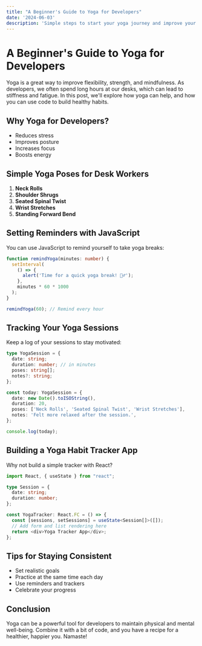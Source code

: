 ```yaml
---
title: "A Beginner's Guide to Yoga for Developers"
date: '2024-06-03'
description: 'Simple steps to start your yoga journey and improve your well-being, with code snippets for healthy habits.'
---
```


# A Beginner's Guide to Yoga for Developers

Yoga is a great way to improve flexibility, strength, and mindfulness. As developers, we often spend long hours at our desks, which can lead to stiffness and fatigue. In this post, we'll explore how yoga can help, and how you can use code to build healthy habits.

## Why Yoga for Developers?

- Reduces stress
- Improves posture
- Increases focus
- Boosts energy

## Simple Yoga Poses for Desk Workers

1. **Neck Rolls**
2. **Shoulder Shrugs**
3. **Seated Spinal Twist**
4. **Wrist Stretches**
5. **Standing Forward Bend**

## Setting Reminders with JavaScript

You can use JavaScript to remind yourself to take yoga breaks:

```typescript
function remindYoga(minutes: number) {
  setInterval(
    () => {
      alert('Time for a quick yoga break! 🧘‍♂️');
    },
    minutes * 60 * 1000
  );
}

remindYoga(60); // Remind every hour
```

## Tracking Your Yoga Sessions

Keep a log of your sessions to stay motivated:

```typescript
type YogaSession = {
  date: string;
  duration: number; // in minutes
  poses: string[];
  notes?: string;
};

const today: YogaSession = {
  date: new Date().toISOString(),
  duration: 20,
  poses: ['Neck Rolls', 'Seated Spinal Twist', 'Wrist Stretches'],
  notes: 'Felt more relaxed after the session.',
};

console.log(today);
```

## Building a Yoga Habit Tracker App

Why not build a simple tracker with React?

```typescript
import React, { useState } from "react";

type Session = {
  date: string;
  duration: number;
};

const YogaTracker: React.FC = () => {
  const [sessions, setSessions] = useState<Session[]>([]);
  // Add form and list rendering here
  return <div>Yoga Tracker App</div>;
};
```

## Tips for Staying Consistent

- Set realistic goals
- Practice at the same time each day
- Use reminders and trackers
- Celebrate your progress

## Conclusion

Yoga can be a powerful tool for developers to maintain physical and mental well-being. Combine it with a bit of code, and you have a recipe for a healthier, happier you. Namaste!
